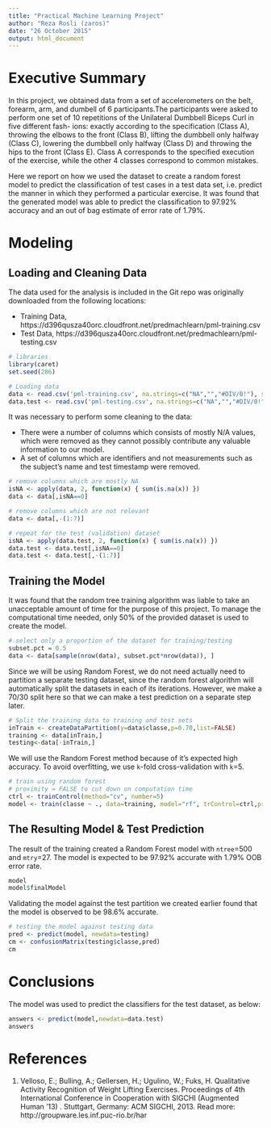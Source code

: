 ```yaml
---
title: "Practical Machine Learning Project"
author: "Reza Rosli (zaros)"
date: "26 October 2015"
output: html_document
---
```


# Executive Summary 

In this project, we obtained data from a set of accelerometers on the belt, forearm, arm, and dumbell of 6 participants.The participants were asked to perform one set of 10 repetitions of the Unilateral Dumbbell Biceps Curl in five different fash- ions: exactly according to the specification (Class A), throwing the elbows to the front (Class B), lifting the dumbbell only halfway (Class C), lowering the dumbbell only halfway (Class D) and throwing the hips to the front (Class E). Class A corresponds to the specified execution of the exercise, while the other 4 classes correspond to common mistakes. 

Here we report on how we used the dataset to create a random forest model to predict the classification of test cases in a test data set, i.e. predict the manner in which they performed a particular exercise. It was found that the generated model was able to predict the classification to 97.92% accuracy and an out of bag estimate of error rate of 1.79%.

# Modeling

## Loading and Cleaning Data

The data used for the analysis is included in the Git repo was originally downloaded from the following locations:

- Training Data, https://d396qusza40orc.cloudfront.net/predmachlearn/pml-training.csv
- Test Data, https://d396qusza40orc.cloudfront.net/predmachlearn/pml-testing.csv

```r

# libraries
library(caret)
set.seed(286)

# Loading data
data <- read.csv('pml-training.csv', na.strings=c("NA","","#DIV/0!"), strip.white=T)
data.test <- read.csv('pml-testing.csv', na.strings=c("NA","","#DIV/0!"), strip.white=T)
```

It was necessary to perform some cleaning to the data: 

- There were a number of columns which consists of mostly N/A values, which were removed as they cannot possibly contribute any valuable information to our model.  
- A set of columns which are identifiers and not measurements such as the subject's name and test timestamp were removed.

``` r
# remove columns which are mostly NA
isNA <- apply(data, 2, function(x) { sum(is.na(x)) })
data <- data[,isNA==0]

# remove columns which are not relevant
data <- data[,-(1:7)]

# repeat for the test (validation) dataset
isNA <- apply(data.test, 2, function(x) { sum(is.na(x)) })
data.test <- data.test[,isNA==0]
data.test <- data.test[,-(1:7)]
```

## Training the Model

It was found that the random tree training algorithm was liable to take an unacceptable amount of time for the purpose of this project. To manage the computational time needed, only 50% of the provided dataset is used to create the model. 

```r
# select only a proportion of the dataset for training/testing
subset.pct = 0.5
data <- data[sample(nrow(data), subset.pct*nrow(data)), ]
```

Since we will be using Random Forest, we do not need actually need to partition a separate testing dataset, since the random forest algorithm will automatically split the datasets in each of its iterations. However, we make a 70/30 split here so that we can make a test prediction on a separate step later.

```r
# Split the training data to training and test sets
inTrain <- createDataPartition(y=data$classe,p=0.70,list=FALSE)
training <- data[inTrain,]
testing<-data[-inTrain,]
```

We will use the Random Forest method because of it's expected high accuracy. To avoid overfitting, we use `k`-fold cross-validation with `k`=5.

```r
# train using random forest
# proximity = FALSE to cut down on computation time
ctrl <- trainControl(method="cv", number=5)
model <- train(classe ~ ., data=training, model="rf", trControl=ctrl,proximity=FALSE,allowParallel=TRUE)
```

## The Resulting Model & Test Prediction

The result of the training created a Random Forest model with `ntree`=500 and `mtry`=27. The model is expected to be 97.92% accurate with 1.79% OOB error rate. 

```r
model
model$finalModel
```

Validating the model against the test partition we created earlier found that the model is observed to be 98.6% accurate.

```r
# testing the model against testing data
pred <- predict(model, newdata=testing)
cm <- confusionMatrix(testing$classe,pred)
cm
```

# Conclusions

The model was used to predict the classifiers for the test dataset, as below:

```r
answers <- predict(model,newdata=data.test)
answers
```


# References
1. Velloso, E.; Bulling, A.; Gellersen, H.; Ugulino, W.; Fuks, H. Qualitative Activity Recognition of Weight Lifting Exercises. Proceedings of 4th International Conference in Cooperation with SIGCHI (Augmented Human '13) . Stuttgart, Germany: ACM SIGCHI, 2013. Read more: http://groupware.les.inf.puc-rio.br/har
